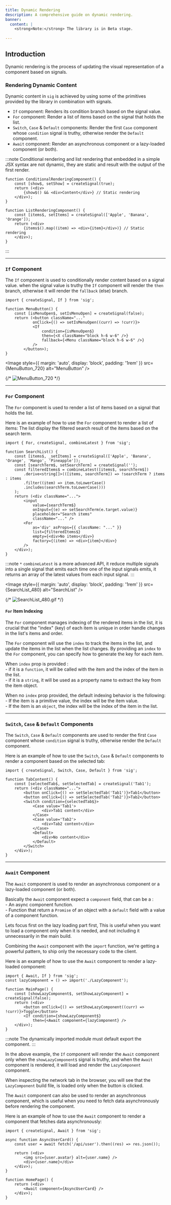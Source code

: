 ```yaml
---
title: Dynamic Rendering
description: A comprehensive guide on dynamic rendering.
banner:
  content: |
    <strong>Note:</strong> The library is in Beta stage.
    
---
```



## Introduction

Dynamic rendering is the process of updating the visual representation of a component based on signals. 


### Rendering Dynamic Content

Dynamic content in `sig` is achieved by using some of the primitives provided by the library in combination with signals. 

- `If` component: Renders its condition branch based on the signal value.
- `For` component: Render a list of items based on the signal that holds the list.
- `Switch`, `Case` & `Default` components: Render the first `Case` component whose `condition` signal is truthy, otherwise render the `Default` component.
- `Await` component: Render an asynchronous component or a lazy-loaded component (or both).

:::note 
Conditional rendering and list rendering that embedded in a simple JSX syntax are not dynamic, they are static and result with the output of the first render.

```tsx {4} {11}
function ConditionalRenderingComponent() {
    const [show$, setShow] = createSignal(true);
    return (<div>
        {show$() && <div>Content</div>} // Static rendering
    </div>);
}

function ListRenderingComponent() {
    const [items$, setItems] = createSignal(['Apple', 'Banana', 'Orange']);
    return (<div>
        {items$().map((item) => <div>{item}</div>)} // Static rendering
    </div>);
}
```

:::


---

### `If` Component

The `If` component is used to conditionally render content based on a signal value. 
when the signal value is truthy the `If` component will render the `then` branch, otherwise it will render the `fallback` (else) branch.


```tsx
import { createSignal, If } from 'sig';

function MenuButton() {
    const [isMenuOpen$, setIsMenuOpen] = createSignal(false);
    return (<button className="..."
            onClick={() => setIsMenuOpen((curr) => !curr)}>
            <If
                condition={isMenuOpen$} 
                then={<X className="block h-6 w-6" />}
                fallback={<Menu className="block h-6 w-6" />}
            />
        </button>);
}
```


<Image
    style={{ margin: 'auto', display: 'block', padding: '1rem' }}
    src={MenuButton_720} alt="MenuButton" />


{/* ![MenuButton_720](../../../assets/MenuButton_720.gif) */}

---

### `For` Component

The `For` component is used to render a list of items based on a signal that holds the list.


Here is an example of how to use the `For` component to render a list of items:
The list display the filtered search result of the items based on the search term.


```tsx {17-22} {"*": 6-9}
import { For, createSignal, combineLatest } from 'sig';

function SearchList() {
    const [items$, _setItems] = createSignal(['Apple', 'Banana', 'Orange', 'Mango', 'Pineapple']);
    const [searchTerm$, setSearchTerm] = createSignal('');
    const filteredItems$ = combineLatest([items$, searchTerm$])
        .derive<string[]>(([items, searchTerm]) => !searchTerm ? items : items
        .filter((item) => item.toLowerCase()
        .includes(searchTerm.toLowerCase()))
    );
    return (<div className="...">
        <input 
            value={searchTerm$}
            onInput={(e) => setSearchTerm(e.target.value)}
            placeholder="Search items"
            className="..." />
        <For
            as='div' asProps={{ className: "..." }}
            list={filteredItems$}
            empty={<div>No items</div>}
            factory={(item) => <div>{item}</div>}
        />
    </div>);
}
```

:::note
`*` `combineLatest` is a more advanced API, it reduce multiple signals into a single signal that emits each time one of the input signals emits, it returns an array of the latest values from each input signal.
:::



<Image
    style={{ margin: 'auto', display: 'block', padding: '1rem' }}
    src={SearchList_480} alt="SearchList" />

{/* ![SearchList_480.gif](../../../assets/SearchList_480.gif) */}   


#### `For` Item Indexing

The `For` component manages indexing of the rendered items in the list, it is crucial that the "index" (key) of each item is unique in order handle changes in the list's items and order. 

The `For` component will use the `index` to track the items in the list, and update the items in the list when the list changes.
By providing an `index` to the `For` component, you can specify how to generate the key for each item.

When `index` prop is provided :<br/>
\- if it is a `function`, it will be called with the item and the index of the item in the list.<br/>
\- if it is a `string`, it will be used as a property name to extract the key from the item object.

When no `index` prop provided, the default indexing behavior is the following:<br/>
\- If the item is a primitive value, the index will be the item value.<br/>
\- If the item is an `object`, the index will be the index of the item in the list.

---

### `Switch`, `Case` & `Default` Components

The `Switch`, `Case` & `Default` components are used to render the first `Case` component whose `condition` signal is truthy, otherwise render the `Default` component.

Here is an example of how to use the `Switch`, `Case` & `Default` components to render a component based on the selected tab:

```tsx
import { createSignal, Switch, Case, Default } from 'sig';

function TabContent() {
    const [selectedTab$, setSelectedTab] = createSignal('Tab1');
    return (<div className="...">
        <button onClick={() => setSelectedTab('Tab1')}>Tab1</button>
        <button onClick={() => setSelectedTab('Tab2')}>Tab2</button>
        <Switch condition={selectedTab$}>
            <Case value='Tab1'>
                <div>Tab1 content</div>
            </Case>
            <Case value='Tab2'>
                <div>Tab2 content</div>
            </Case>
            <Default>
                <div>No content</div>
            </Default>
        </Switch>
    </div>);
}
```


---

### `Await` Component

The `Await` component is used to render an asynchronous component or a lazy-loaded component (or both).

Basically the `Await` component expect a `component` field, that can be a : <br/>
\-  An async component function. <br/>
\- Function that return a `Promise` of an object with a `default` field with a value of a component function.

Lets focus first on the lazy loading part first, This is useful when you want to load a component only when it is needed, and not including it unnecessarily in the main build.

Combining the `Await` component with the `import` function, we're getting a powerful pattern, to ship only the necessary code to the client. 

Here is an example of how to use the `Await` component to render a lazy-loaded component:

```tsx
import { Await, If } from 'sig';
const lazyComponent = () => import('./LazyComponent');

function MainPage() {
    const [showLazyComponent$, setShowLazyComponent] = createSignal(false);
    return (<div>
        <button onClick={() => setShowLazyComponent((curr) => !curr)}>Toggle</button>
        <If condition={showLazyComponent$}
            then={<Await component={lazyComponent} />
    </div>);
}

```

:::note
The dynamically imported module must default export the component.
:::

In the above example, the `If` component will render the `Await` component only when the `showLazyComponent$` signal is truthy, 
and when the `Await` component is rendered, it will load and render the `LazyComponent` component.

When inspecting the network tab in the browser, you will see that the `LazyComponent` build file, is loaded only when the button is clicked.


The `Await` component can also be used to render an asynchronous component, which is useful when you need to fetch data asynchronously before rendering the component.

Here is an example of how to use the `Await` component to render a component that fetches data asynchronously:

```tsx
import { createSignal, Await } from 'sig';

async function AsyncUserCard() {
    const user = await fetch('/api/user').then((res) => res.json());

    return (<div>
        <img src={user.avatar} alt={user.name} />
        <div>{user.name}</div>
    </div>);
}

function HomePage() {
    return (<div>
        <Await component={AsyncUserCard} />
    </div>);
}
```